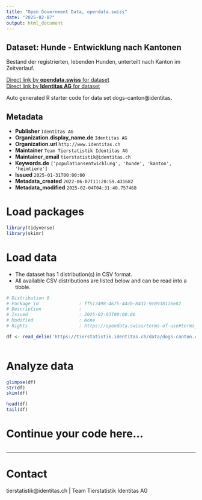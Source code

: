 ```yaml
---
title: "Open Government Data, opendata.swiss"
date: "2025-02-07"
output: html_document
---
```


## Dataset: Hunde - Entwicklung nach Kantonen

Bestand der registrierten, lebenden Hunden, unterteilt nach Kanton im Zeitverlauf. 

[Direct link by **opendata.swiss** for dataset](https://opendata.swiss/de/dataset/hunde-entwicklung-nach-kantonen)<br>
[Direct link by **Identitas AG** for dataset](https://tierstatistik.identitas.ch/)

Auto generated R starter code for data set dogs-canton@identitas.

## Metadata

- **Publisher** `Identitas AG`
- **Organization.display_name.de** `Identitas AG`
- **Organization.url** `http://www.identitas.ch`
- **Maintainer** `Team Tierstatistik Identitas AG`
- **Maintainer_email** `tierstatistik@identitas.ch`
- **Keywords.de** `['populationsentwicklung', 'hunde', 'kanton', 'heimtiere']`
- **Issued** `2025-01-31T00:00:00`
- **Metadata_created** `2022-06-07T11:20:59.431682`
- **Metadata_modified** `2025-02-04T04:31:40.757468`


# Load packages

```r

library(tidyverse)
library(skimr)

```

# Load data

-   The dataset has 1 distribution(s) in CSV format.
-   All available CSV distributions are listed below and can be read into a tibble.

```r

# Distribution 0
# Package_id               : ff517498-4675-44cb-8431-9c8938116e82
# Description              : 
# Issued                   : 2025-02-03T00:00:00
# Modified                 : None
# Rights                   : https://opendata.swiss/terms-of-use#terms_by

df <- read_delim('https://tierstatistik.identitas.ch/data/dogs-canton.csv')



```

# Analyze data

```r

glimpse(df)
str(df)
skim(df)

head(df)
tail(df)

```

# Continue your code here...

```r

```

------------------------------------------------------------------------

# Contact

tierstatistik@identitas.ch | Team Tierstatistik Identitas AG
